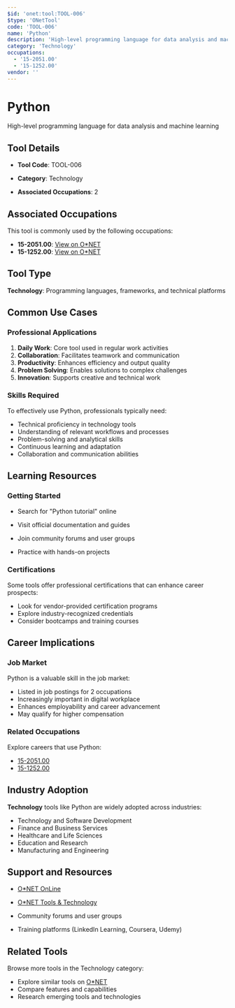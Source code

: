 ```yaml
---
$id: 'onet:tool:TOOL-006'
$type: 'ONetTool'
code: 'TOOL-006'
name: 'Python'
description: 'High-level programming language for data analysis and machine learning'
category: 'Technology'
occupations:
  - '15-2051.00'
  - '15-1252.00'
vendor: ''
---
```


# Python

High-level programming language for data analysis and machine learning

## Tool Details

- **Tool Code**: TOOL-006
- **Category**: Technology

- **Associated Occupations**: 2

## Associated Occupations

This tool is commonly used by the following occupations:

- **15-2051.00**: [View on O\*NET](https://www.onetonline.org/link/summary/15-2051.00)
- **15-1252.00**: [View on O\*NET](https://www.onetonline.org/link/summary/15-1252.00)

## Tool Type

**Technology**: Programming languages, frameworks, and technical platforms

## Common Use Cases

### Professional Applications

1. **Daily Work**: Core tool used in regular work activities
2. **Collaboration**: Facilitates teamwork and communication
3. **Productivity**: Enhances efficiency and output quality
4. **Problem Solving**: Enables solutions to complex challenges
5. **Innovation**: Supports creative and technical work

### Skills Required

To effectively use Python, professionals typically need:

- Technical proficiency in technology tools
- Understanding of relevant workflows and processes
- Problem-solving and analytical skills
- Continuous learning and adaptation
- Collaboration and communication abilities

## Learning Resources

### Getting Started

- Search for "Python tutorial" online
- Visit official documentation and guides

- Join community forums and user groups
- Practice with hands-on projects

### Certifications

Some tools offer professional certifications that can enhance career prospects:

- Look for vendor-provided certification programs
- Explore industry-recognized credentials
- Consider bootcamps and training courses

## Career Implications

### Job Market

Python is a valuable skill in the job market:

- Listed in job postings for 2 occupations
- Increasingly important in digital workplace
- Enhances employability and career advancement
- May qualify for higher compensation

### Related Occupations

Explore careers that use Python:

- [15-2051.00](https://www.onetonline.org/link/summary/15-2051.00)
- [15-1252.00](https://www.onetonline.org/link/summary/15-1252.00)

## Industry Adoption

**Technology** tools like Python are widely adopted across industries:

- Technology and Software Development
- Finance and Business Services
- Healthcare and Life Sciences
- Education and Research
- Manufacturing and Engineering

## Support and Resources

- [O\*NET OnLine](https://www.onetonline.org/)
- [O\*NET Tools & Technology](https://www.onetonline.org/find/descriptor/browse/Tools_and_Technology/)

- Community forums and user groups
- Training platforms (LinkedIn Learning, Coursera, Udemy)

## Related Tools

Browse more tools in the Technology category:

- Explore similar tools on [O\*NET](https://www.onetonline.org/)
- Compare features and capabilities
- Research emerging tools and technologies
